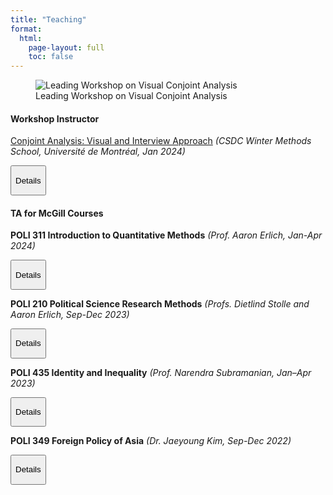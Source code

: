 ---
title: "Teaching"
format:
  html:
    page-layout: full
    toc: false
---

![Leading Workshop on Visual Conjoint Analysis](files/csdc%20teaching.jpg)

#### Workshop Instructor

[Conjoint Analysis: Visual and Interview Approach](https://drive.google.com/file/d/1TVPvrzCwtSQSi3-pQJyLOWKoPA0h24J-/view?usp=sharing) *(CSDC Winter Methods School, Université de Montréal, Jan 2024)*

<button onclick="let content = this.nextElementSibling; content.style.display = content.style.display === &#39;block&#39; ? &#39;none&#39; : &#39;block&#39;;">

Details

</button>

::: {style="display:none;"}
-   Introduction and a critical discussion of using graphics to conduct conjoint analyses and incorporating interviews as a robustness check while administering conjoint surveys in developing contexts where literacy levels and digital infrastructure are poor and outsider skepticism is high.
:::

#### TA for McGill Courses

**POLI 311 Introduction to Quantitative Methods** *(Prof. Aaron Erlich, Jan-Apr 2024)*

<button onclick="let content = this.nextElementSibling; content.style.display = content.style.display === &#39;block&#39; ? &#39;none&#39; : &#39;block&#39;;">

Details

</button>

::: {style="display:none;"}
-   Organized instruction material and facilitated weekly labs for R programming and quantitative political methodology for 50 students and managed assignment grading. Evaluation: 4.5/5.
:::


**POLI 210 Political Science Research Methods** *(Profs. Dietlind Stolle and Aaron Erlich, Sep-Dec 2023)*

<button onclick="let content = this.nextElementSibling; content.style.display = content.style.display === &#39;block&#39; ? &#39;none&#39; : &#39;block&#39;;">

Details

</button>

::: {style="display:none;"}
-   Organized instruction material and facilitated weekly labs for 90 students for R programming and evaluated quantitative and qualitative assignments. Evaluation: 4.4/5.
:::

**POLI 435 Identity and Inequality** *(Prof. Narendra Subramanian, Jan–Apr 2023)*

<button onclick="let content = this.nextElementSibling; content.style.display = content.style.display === &#39;block&#39; ? &#39;none&#39; : &#39;block&#39;;">

Details

</button>

::: {style="display:none;"}
-   Facilitated weekly conference sections for 40 students, graded assignments and term papers. Evaluation: 4.7/5.
:::

**POLI 349 Foreign Policy of Asia** *(Dr. Jaeyoung Kim, Sep-Dec 2022)*

<button onclick="let content = this.nextElementSibling; content.style.display = content.style.display === &#39;block&#39; ? &#39;none&#39; : &#39;block&#39;;">

Details

</button>

::: {style="display:none;"}
-   Facilitated weekly conference sections for over 70 students and managed assignment evaluations. Evaluation: 4.6/5.
:::
